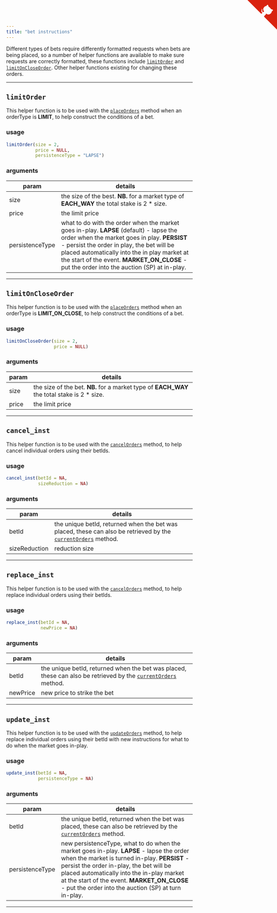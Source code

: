 ```yaml
---
title: "bet instructions"
---
```


Different types of bets require differently formatted requests when bets are being placed, so a number of helper functions are available to make sure requests are correctly formatted, these functions include [`limitOrder`](bf_helpers.html#limitorder) and [`limitOnCloseOrder`](bf_helpers.html#limitoncloseorder).  Other helper functions existing for changing these orders.

<hr>

## `limitOrder`

This helper function is to be used with the [`placeOrders`](placeOrders.html) method when an orderType is **LIMIT**, to help construct the conditions of a bet.

### usage

```r
limitOrder(size = 2,
           price = NULL,
           persistenceType = "LAPSE")
```

### arguments

param | details
------|-------------------------------------------------------------------------
size | the size of the best. **NB.** for a market type of **EACH_WAY** the total stake is 2 \* size.
price | the limit price
persistenceType | what to do with the order when the market goes in-play.  **LAPSE** (default) - lapse the order when the market goes in play.  **PERSIST** - persist the order in play, the bet will be placed automatically into the in play market at the start of the event.  **MARKET_ON_CLOSE** - put the order into the auction (SP) at in-play.

<hr>

## `limitOnCloseOrder`

This helper function is to be used with the [`placeOrders`](placeOrders.html) method when an orderType is **LIMIT_ON_CLOSE**, to help construct the conditions of a bet.

### usage

```r
limitOnCloseOrder(size = 2,
                  price = NULL)
```

### arguments

param | details
------|-------------------------------------------------------------------------
size | the size of the bet. **NB.** for a market type of **EACH_WAY** the total stake is 2 \* size.
price | the limit price

<hr>

## `cancel_inst`

This helper function is to be used with the [`cancelOrders`](cancelOrders.html) method, to help cancel individual orders using their betIds.

### usage

```r
cancel_inst(betId = NA,
            sizeReduction = NA)
```

### arguments

param | details
------|-------------------------------------------------------------------------
betId | the unique betId, returned when the bet was placed, these can also be retrieved by the [`currentOrders`](currentOrders.html) method.
sizeReduction | reduction size

<hr>

## `replace_inst`

This helper function is to be used with the [`cancelOrders`](updateOrders.html) method, to help replace individual orders using their betIds.

### usage

```r
replace_inst(betId = NA,
             newPrice = NA)
```

### arguments

param | details
------|-------------------------------------------------------------------------
betId | the unique betId, returned when the bet was placed, these can also be retrieved by the [`currentOrders`](currentOrders.html) method.
newPrice | new price to strike the bet

<hr>

## `update_inst`

This helper function is to be used with the [`updateOrders`](updateOrders.html) method, to help replace individual orders using their betId with new instructions for what to do when the market goes in-play.

### usage

```r
update_inst(betId = NA,
            persistenceType = NA)
```

### arguments

param | details
------|-------------------------------------------------------------------------
betId | the unique betId, returned when the bet was placed, these can also be retrieved by the [`currentOrders`](currentOrders.html) method.
persistenceType | new persistenceType, what to do when the market goes in-play.  **LAPSE** - lapse the order when the market is turned in-play.  **PERSIST** - persist the order in-play, the bet will be placed automatically into the in-play market at the start of the event.  **MARKET_ON_CLOSE** - put the order into the auction (SP) at turn in-play.

<hr>

<a href="https://github.com/durtal/betfaiR" class="github-corner"><svg width="80" height="80" viewBox="0 0 250 250" style="fill:#d9230f; color:#fcfcfc; position: absolute; top: 0; border: 0; right: 0;"><path d="M0,0 L115,115 L130,115 L142,142 L250,250 L250,0 Z"></path><path d="M128.3,109.0 C113.8,99.7 119.0,89.6 119.0,89.6 C122.0,82.7 120.5,78.6 120.5,78.6 C119.2,72.0 123.4,76.3 123.4,76.3 C127.3,80.9 125.5,87.3 125.5,87.3 C122.9,97.6 130.6,101.9 134.4,103.2" fill="currentColor" style="transform-origin: 130px 106px;" class="octo-arm"></path><path d="M115.0,115.0 C114.9,115.1 118.7,116.5 119.8,115.4 L133.7,101.6 C136.9,99.2 139.9,98.4 142.2,98.6 C133.8,88.0 127.5,74.4 143.8,58.0 C148.5,53.4 154.0,51.2 159.7,51.0 C160.3,49.4 163.2,43.6 171.4,40.1 C171.4,40.1 176.1,42.5 178.8,56.2 C183.1,58.6 187.2,61.8 190.9,65.4 C194.5,69.0 197.7,73.2 200.1,77.6 C213.8,80.2 216.3,84.9 216.3,84.9 C212.7,93.1 206.9,96.0 205.4,96.6 C205.1,102.4 203.0,107.8 198.3,112.5 C181.9,128.9 168.3,122.5 157.7,114.1 C157.9,116.9 156.7,120.9 152.7,124.9 L141.0,136.5 C139.8,137.7 141.6,141.9 141.8,141.8 Z" fill="currentColor" class="octo-body"></path></svg></a><style>.github-corner:hover .octo-arm{animation:octocat-wave 560ms ease-in-out}@keyframes octocat-wave{0%,100%{transform:rotate(0)}20%,60%{transform:rotate(-25deg)}40%,80%{transform:rotate(10deg)}}@media (max-width:500px){.github-corner:hover .octo-arm{animation:none}.github-corner .octo-arm{animation:octocat-wave 560ms ease-in-out}}</style>
